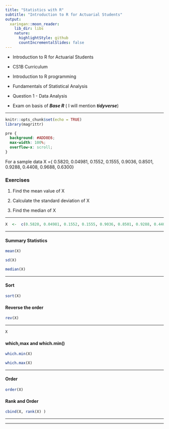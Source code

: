 ```yaml
---
title: "Statistics with R"
subtitle: "Introduction to R for Actuarial Students"
output:
  xaringan::moon_reader:
    lib_dir: libs
    nature:
      highlightStyle: github
      countIncrementalSlides: false
---
```


* Introduction to R for Actuarial Students

* CS1B Curriculum

* Introduction to R programming
* Fundamentals of Statistical Analysis

* Question 1 - Data Analysis
* Exam on basis of ***Base R*** ( I will mention ***tidyverse***)

---


```r
knitr::opts_chunk$set(echo = TRUE)
library(magrittr)
```

```css
pre {
  background: #ADD8E6;
  max-width: 100%;
  overflow-x: scroll;
}
```

For a sample data X =\{ 0.5820, 0.04981, 0.1552, 0.1555, 
0.9036, 0.8501, 0.9288, 0.4408, 
0.9688, 0.6300\}


### Exercises

1. Find the mean value of X 

2. Calculate the standard deviation of X 

3. Find the median of X 

---



```r
X  <-  c(0.5820, 0.04981, 0.1552, 0.1555, 0.9036, 0.8501, 0.9288, 0.4408, 0.9688, 0.6300)
```

---

#### Summary Statistics

```r
mean(X)
```

```r
sd(X)
```

```r
median(X)
```

---

#### Sort

```r
sort(X)
```

#### Reverse the order

```r
rev(X)
```



---


```r
X
```

#### which,max and which.min()

```r
which.min(X)
```

```r
which.max(X)
```

---

#### Order

```r
order(X)
```


#### Rank and Order

```r
cbind(X, rank(X) )
```

---

---